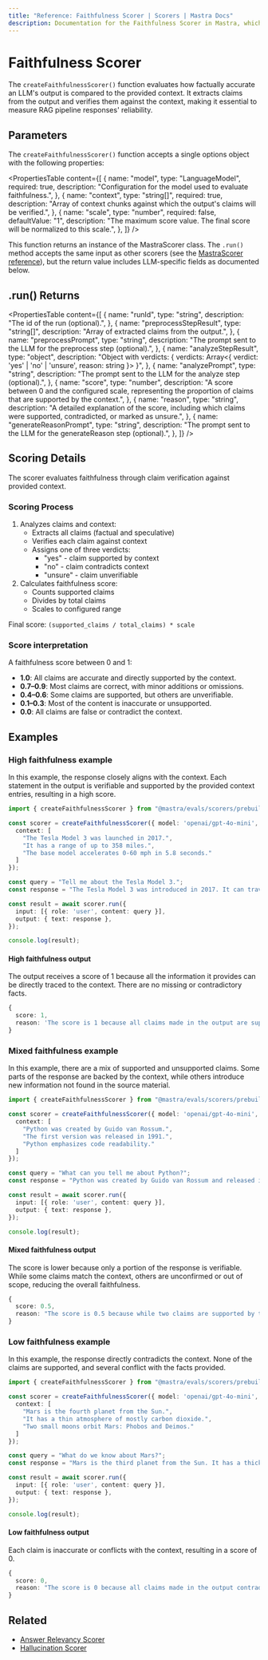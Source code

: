 ```yaml
---
title: "Reference: Faithfulness Scorer | Scorers | Mastra Docs"
description: Documentation for the Faithfulness Scorer in Mastra, which evaluates the factual accuracy of LLM outputs compared to the provided context.
---
```


# Faithfulness Scorer

The `createFaithfulnessScorer()` function evaluates how factually accurate an LLM's output is compared to the provided context. It extracts claims from the output and verifies them against the context, making it essential to measure RAG pipeline responses' reliability.

## Parameters

The `createFaithfulnessScorer()` function accepts a single options object with the following properties:

<PropertiesTable
  content={[
    {
      name: "model",
      type: "LanguageModel",
      required: true,
      description: "Configuration for the model used to evaluate faithfulness.",
    },
    {
      name: "context",
      type: "string[]",
      required: true,
      description:
        "Array of context chunks against which the output's claims will be verified.",
    },
    {
      name: "scale",
      type: "number",
      required: false,
      defaultValue: "1",
      description:
        "The maximum score value. The final score will be normalized to this scale.",
    },
  ]}
/>

This function returns an instance of the MastraScorer class. The `.run()` method accepts the same input as other scorers (see the [MastraScorer reference](./mastra-scorer)), but the return value includes LLM-specific fields as documented below.

## .run() Returns

<PropertiesTable
  content={[
    {
      name: "runId",
      type: "string",
      description: "The id of the run (optional).",
    },
    {
      name: "preprocessStepResult",
      type: "string[]",
      description: "Array of extracted claims from the output.",
    },
    {
      name: "preprocessPrompt",
      type: "string",
      description:
        "The prompt sent to the LLM for the preprocess step (optional).",
    },
    {
      name: "analyzeStepResult",
      type: "object",
      description:
        "Object with verdicts: { verdicts: Array<{ verdict: 'yes' | 'no' | 'unsure', reason: string }> }",
    },
    {
      name: "analyzePrompt",
      type: "string",
      description:
        "The prompt sent to the LLM for the analyze step (optional).",
    },
    {
      name: "score",
      type: "number",
      description:
        "A score between 0 and the configured scale, representing the proportion of claims that are supported by the context.",
    },
    {
      name: "reason",
      type: "string",
      description:
        "A detailed explanation of the score, including which claims were supported, contradicted, or marked as unsure.",
    },
    {
      name: "generateReasonPrompt",
      type: "string",
      description:
        "The prompt sent to the LLM for the generateReason step (optional).",
    },
  ]}
/>

## Scoring Details

The scorer evaluates faithfulness through claim verification against provided context.

### Scoring Process

1. Analyzes claims and context:
   - Extracts all claims (factual and speculative)
   - Verifies each claim against context
   - Assigns one of three verdicts:
     - "yes" - claim supported by context
     - "no" - claim contradicts context
     - "unsure" - claim unverifiable
2. Calculates faithfulness score:
   - Counts supported claims
   - Divides by total claims
   - Scales to configured range

Final score: `(supported_claims / total_claims) * scale`

### Score interpretation

A faithfulness score between 0 and 1:

- **1.0**: All claims are accurate and directly supported by the context.
- **0.7–0.9**: Most claims are correct, with minor additions or omissions.
- **0.4–0.6**: Some claims are supported, but others are unverifiable.
- **0.1–0.3**: Most of the content is inaccurate or unsupported.
- **0.0**: All claims are false or contradict the context.

## Examples

### High faithfulness example

In this example, the response closely aligns with the context. Each statement in the output is verifiable and supported by the provided context entries, resulting in a high score.

```typescript title="src/example-high-faithfulness.ts" showLineNumbers copy
import { createFaithfulnessScorer } from "@mastra/evals/scorers/prebuilt";

const scorer = createFaithfulnessScorer({ model: 'openai/gpt-4o-mini', options: {
  context: [
    "The Tesla Model 3 was launched in 2017.",
    "It has a range of up to 358 miles.",
    "The base model accelerates 0-60 mph in 5.8 seconds."
  ]
});

const query = "Tell me about the Tesla Model 3.";
const response = "The Tesla Model 3 was introduced in 2017. It can travel up to 358 miles on a single charge and the base version goes from 0 to 60 mph in 5.8 seconds.";

const result = await scorer.run({
  input: [{ role: 'user', content: query }],
  output: { text: response },
});

console.log(result);
```

#### High faithfulness output

The output receives a score of 1 because all the information it provides can be directly traced to the context. There are no missing or contradictory facts.

```typescript
{
  score: 1,
  reason: 'The score is 1 because all claims made in the output are supported by the provided context.'
}
```

### Mixed faithfulness example

In this example, there are a mix of supported and unsupported claims. Some parts of the response are backed by the context, while others introduce new information not found in the source material.

```typescript title="src/example-mixed-faithfulness.ts" showLineNumbers copy
import { createFaithfulnessScorer } from "@mastra/evals/scorers/prebuilt";

const scorer = createFaithfulnessScorer({ model: 'openai/gpt-4o-mini', options: {
  context: [
    "Python was created by Guido van Rossum.",
    "The first version was released in 1991.",
    "Python emphasizes code readability."
  ]
});

const query = "What can you tell me about Python?";
const response = "Python was created by Guido van Rossum and released in 1991. It is the most popular programming language today and is used by millions of developers worldwide.";

const result = await scorer.run({
  input: [{ role: 'user', content: query }],
  output: { text: response },
});

console.log(result);
```

#### Mixed faithfulness output

The score is lower because only a portion of the response is verifiable. While some claims match the context, others are unconfirmed or out of scope, reducing the overall faithfulness.

```typescript
{
  score: 0.5,
  reason: "The score is 0.5 because while two claims are supported by the context (Python was created by Guido van Rossum and Python was released in 1991), the other two claims regarding Python's popularity and usage cannot be verified as they are not mentioned in the context."
}
```

### Low faithfulness example

In this example, the response directly contradicts the context. None of the claims are supported, and several conflict with the facts provided.

```typescript title="src/example-low-faithfulness.ts" showLineNumbers copy
import { createFaithfulnessScorer } from "@mastra/evals/scorers/prebuilt";

const scorer = createFaithfulnessScorer({ model: 'openai/gpt-4o-mini', options: {
  context: [
    "Mars is the fourth planet from the Sun.",
    "It has a thin atmosphere of mostly carbon dioxide.",
    "Two small moons orbit Mars: Phobos and Deimos."
  ]
});

const query = "What do we know about Mars?";
const response = "Mars is the third planet from the Sun. It has a thick atmosphere rich in oxygen and nitrogen, and is orbited by three large moons.";

const result = await scorer.run({
  input: [{ role: 'user', content: query }],
  output: { text: response },
});

console.log(result);
```

#### Low faithfulness output

Each claim is inaccurate or conflicts with the context, resulting in a score of 0.

```typescript
{
  score: 0,
  reason: "The score is 0 because all claims made in the output contradict the provided context. The output states that Mars is the third planet from the Sun, while the context clearly states it is the fourth. Additionally, it claims that Mars has a thick atmosphere rich in oxygen and nitrogen, contradicting the context's description of a thin atmosphere mostly composed of carbon dioxide. Finally, the output mentions that Mars is orbited by three large moons, while the context specifies that it has only two small moons, Phobos and Deimos. Therefore, there are no supported claims, leading to a score of 0."
}
```

## Related

- [Answer Relevancy Scorer](./answer-relevancy)
- [Hallucination Scorer](./hallucination)
